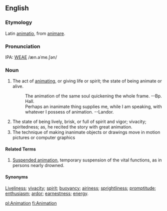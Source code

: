 ==English==
===Etymology===
Latin [[animatio]], from [[animare]].

===Pronunciation===
IPA: [[WEAE]] /æn.əˈme.ʃən/

===Noun===
# The act of [[animating]], or giving life or spirit; the state  of being animate or alive.
#:    The animation of the same soul quickening the whole frame. --Bp. Hall.
#:    Perhaps an inanimate thing supplies me, while I am speaking, with whatever I possess of animation. --Landor.
# The state of being lively, brisk, or full of spirit and vigor; vivacity; spiritedness; as, he recited the story with great animation.
# The technique of making inanimate objects or drawings move in motion pictures or computer graphics
====Related Terms====
# [[Suspended animation]], temporary suspension of the vital functions, as in persons nearly drowned.

====Synonyms====
[[Liveliness]]; [[vivacity]]; [[spirit]]; [[buoyancy]]; [[airiness]]; [[sprightliness]]; [[promptitude]]; [[enthusiasm]]; [[ardor]]; [[earnestness]]; [[energy]].

<!-- material copied from Webster's Revised Unabridged Dictionary (1913) -->

[[pl:Animation]]
[[fi:Animation]]